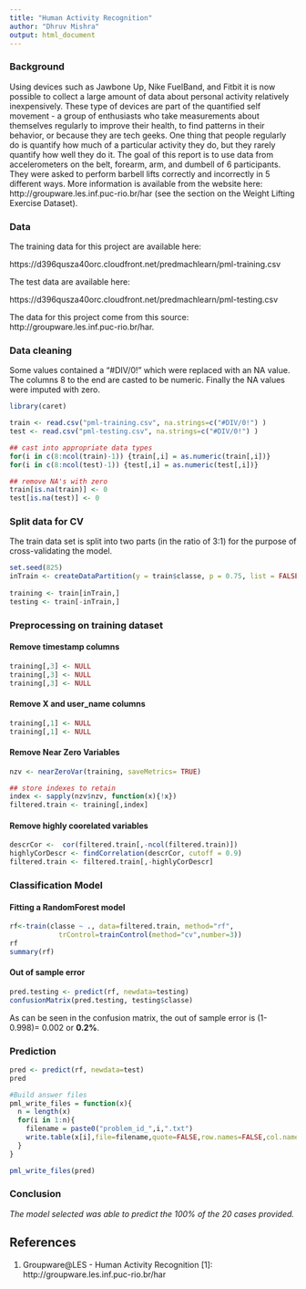 ```yaml
---
title: "Human Activity Recognition"
author: "Dhruv Mishra"
output: html_document
---
```


### Background

Using devices such as Jawbone Up, Nike FuelBand, and Fitbit it is now possible to collect a large amount of data about personal activity relatively inexpensively. These type of devices are part of the quantified self movement - a group of enthusiasts who take measurements about themselves regularly to improve their health, to find patterns in their behavior, or because they are tech geeks. One thing that people regularly do is quantify how much of a particular activity they do, but they rarely quantify how well they do it. The goal of this report is to use data from accelerometers on the belt, forearm, arm, and dumbell of 6 participants. They were asked to perform barbell lifts correctly and incorrectly in 5 different ways. More information is available from the website here: http://groupware.les.inf.puc-rio.br/har (see the section on the Weight Lifting Exercise Dataset). 

### Data

The training data for this project are available here: 

https://d396qusza40orc.cloudfront.net/predmachlearn/pml-training.csv

The test data are available here: 

https://d396qusza40orc.cloudfront.net/predmachlearn/pml-testing.csv

The data for this project come from this source: http://groupware.les.inf.puc-rio.br/har.

### Data cleaning
Some values contained a "#DIV/0!" which were replaced with an NA value. The columns 8 to the end are casted to be numeric. Finally the NA values were imputed with zero.
```r
library(caret)

train <- read.csv("pml-training.csv", na.strings=c("#DIV/0!") )
test <- read.csv("pml-testing.csv", na.strings=c("#DIV/0!") )

## cast into appropriate data types
for(i in c(8:ncol(train)-1)) {train[,i] = as.numeric(train[,i])}
for(i in c(8:ncol(test)-1)) {test[,i] = as.numeric(test[,i])}

## remove NA's with zero
train[is.na(train)] <- 0
test[is.na(test)] <- 0
```

### Split data for CV
The train data set is split into two parts (in the ratio of 3:1) for the purpose of cross-validating the model.
```r
set.seed(825)
inTrain <- createDataPartition(y = train$classe, p = 0.75, list = FALSE)
  
training <- train[inTrain,]
testing <- train[-inTrain,]
```

### Preprocessing on training dataset
#### Remove timestamp columns
```r
training[,3] <- NULL
training[,3] <- NULL
training[,3] <- NULL
```

#### Remove X and user_name columns
```r
training[,1] <- NULL
training[,1] <- NULL
```

#### Remove Near Zero Variables
```r
nzv <- nearZeroVar(training, saveMetrics= TRUE)

## store indexes to retain
index <- sapply(nzv$nzv, function(x){!x})
filtered.train <- training[,index]
```

#### Remove highly coorelated variables
```r
descrCor <-  cor(filtered.train[,-ncol(filtered.train)])
highlyCorDescr <- findCorrelation(descrCor, cutoff = 0.9)
filtered.train <- filtered.train[,-highlyCorDescr]
```

### Classification Model
#### Fitting a RandomForest model
```r
rf<-train(classe ~ ., data=filtered.train, method="rf", 
            trControl=trainControl(method="cv",number=3))
rf
summary(rf)
```

#### Out of sample error
```r
pred.testing <- predict(rf, newdata=testing)
confusionMatrix(pred.testing, testing$classe)
```
As can be seen in the confusion matrix, the out of sample error is (1-0.998)= 0.002 or **0.2%**.

### Prediction

```r
pred <- predict(rf, newdata=test)
pred
```

```r
#Build answer files
pml_write_files = function(x){
  n = length(x)
  for(i in 1:n){
    filename = paste0("problem_id_",i,".txt")
    write.table(x[i],file=filename,quote=FALSE,row.names=FALSE,col.names=FALSE)
  }
}

pml_write_files(pred)
```

### Conclusion
*The model selected was able to predict the 100% of the 20 cases provided.*

## References
1. Groupware@LES - Human Activity Recognition
[1]: http://groupware.les.inf.puc-rio.br/har